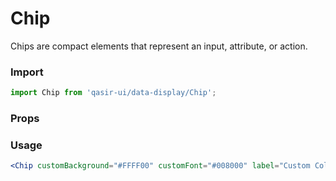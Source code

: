 
# Chip

<Subtitle>
Chips are compact elements that represent an input, attribute, or action.
</Subtitle>

<CustomChip customBackground="#FFFF00" customFont="#008000" label="Custom Color"/>


### Import
```js
import Chip from 'qasir-ui/data-display/Chip';
```

### Props
<ArgsTable of={CustomChip} />



### Usage
```jsx
<Chip customBackground="#FFFF00" customFont="#008000" label="Custom Color"/>
```
